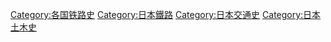 {{commonscat|History of rail transport in Japan}}

[[Category:各国铁路史|Category:各国铁路史]]
[[Category:日本鐵路|Category:日本鐵路]]
[[Category:日本交通史|Category:日本交通史]]
[[Category:日本土木史|Category:日本土木史]]